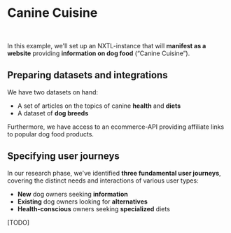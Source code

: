 
# Canine Cuisine

<br />

In this example, we'll set up an NXTL-instance that will **manifest as a website** providing **information on dog food** (“Canine Cuisine”).

## Preparing datasets and integrations

We have two datasets on hand:

- A set of articles on the topics of canine **health** and **diets**
- A dataset of **dog breeds**

Furthermore, we have access to an ecommerce-API providing affiliate links to popular dog food products.

## Specifying user journeys

In our research phase, we've identified **three fundamental user journeys**, covering the distinct needs and interactions of various user types:

- **New** dog owners seeking **information**
- **Existing** dog owners looking for **alternatives**
- **Health-conscious** owners seeking **specialized** diets

[TODO]
